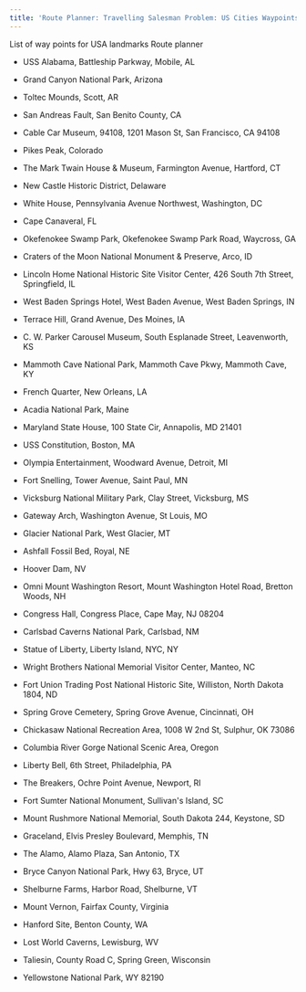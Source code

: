```yaml
---
title: 'Route Planner: Travelling Salesman Problem: US Cities Waypoints'
---
```


List of way points for USA landmarks Route planner

-   USS Alabama, Battleship Parkway, Mobile, AL

-   Grand Canyon National Park, Arizona

-   Toltec Mounds, Scott, AR

-   San Andreas Fault, San Benito County, CA

-   Cable Car Museum, 94108, 1201 Mason St, San Francisco, CA 94108

-   Pikes Peak, Colorado

-   The Mark Twain House & Museum, Farmington Avenue, Hartford, CT

-   New Castle Historic District, Delaware

-   White House, Pennsylvania Avenue Northwest, Washington, DC

-   Cape Canaveral, FL

-   Okefenokee Swamp Park, Okefenokee Swamp Park Road, Waycross, GA

-   Craters of the Moon National Monument & Preserve, Arco, ID

-   Lincoln Home National Historic Site Visitor Center, 426 South 7th Street, Springfield, IL

-   West Baden Springs Hotel, West Baden Avenue, West Baden Springs, IN

-   Terrace Hill, Grand Avenue, Des Moines, IA

-   C. W. Parker Carousel Museum, South Esplanade Street, Leavenworth, KS

-   Mammoth Cave National Park, Mammoth Cave Pkwy, Mammoth Cave, KY

-   French Quarter, New Orleans, LA

-   Acadia National Park, Maine

-   Maryland State House, 100 State Cir, Annapolis, MD 21401

-   USS Constitution, Boston, MA

-   Olympia Entertainment, Woodward Avenue, Detroit, MI

-   Fort Snelling, Tower Avenue, Saint Paul, MN

-   Vicksburg National Military Park, Clay Street, Vicksburg, MS

-   Gateway Arch, Washington Avenue, St Louis, MO

-   Glacier National Park, West Glacier, MT

-   Ashfall Fossil Bed, Royal, NE

-   Hoover Dam, NV

-   Omni Mount Washington Resort, Mount Washington Hotel Road, Bretton Woods, NH

-   Congress Hall, Congress Place, Cape May, NJ 08204

-   Carlsbad Caverns National Park, Carlsbad, NM

-   Statue of Liberty, Liberty Island, NYC, NY

-   Wright Brothers National Memorial Visitor Center, Manteo, NC

-   Fort Union Trading Post National Historic Site, Williston, North Dakota 1804, ND

-   Spring Grove Cemetery, Spring Grove Avenue, Cincinnati, OH

-   Chickasaw National Recreation Area, 1008 W 2nd St, Sulphur, OK 73086

-   Columbia River Gorge National Scenic Area, Oregon

-   Liberty Bell, 6th Street, Philadelphia, PA

-   The Breakers, Ochre Point Avenue, Newport, RI

-   Fort Sumter National Monument, Sullivan's Island, SC

-   Mount Rushmore National Memorial, South Dakota 244, Keystone, SD

-   Graceland, Elvis Presley Boulevard, Memphis, TN

-   The Alamo, Alamo Plaza, San Antonio, TX

-   Bryce Canyon National Park, Hwy 63, Bryce, UT

-   Shelburne Farms, Harbor Road, Shelburne, VT

-   Mount Vernon, Fairfax County, Virginia

-   Hanford Site, Benton County, WA

-   Lost World Caverns, Lewisburg, WV

-   Taliesin, County Road C, Spring Green, Wisconsin

-   Yellowstone National Park, WY 82190
